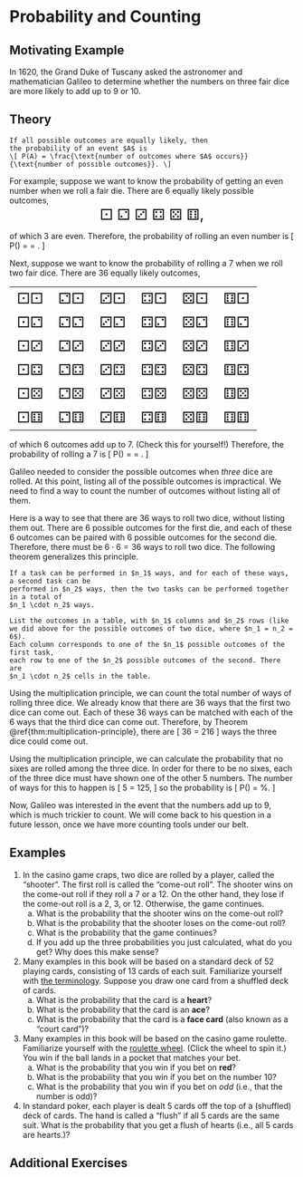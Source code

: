 # Probability and Counting {#counting}

## Motivating Example {-}

In 1620, the Grand Duke of Tuscany asked the astronomer and mathematician Galileo 
to determine whether the numbers on three fair dice are more likely to add up to 9
or 10. 

## Theory {-}

```definition
If all possible outcomes are equally likely, then 
the probability of an event $A$ is 
\[ P(A) = \frac{\text{number of outcomes where $A$ occurs}}{\text{number of possible outcomes}}. \]
```

For example, suppose we want to know the probability of getting an even number when we roll 
a fair die. There are $6$ equally likely possible outcomes, 
<div style="text-align:center;font-size:20pt">⚀ ⚁ ⚂ ⚃ ⚄ ⚅,</div>
of which 3 are even. Therefore, the probability of rolling an even number is 
\[ P(\text{even number}) = \frac{\text{number of outcomes that are even}}{\text{number of possible outcomes}} = \frac{3}{6}. \]

Next, suppose we want to know the probability of rolling a 7 when we roll two fair dice. 
There are 36 equally likely outcomes,
<table style="border-color:none;">
<tr>
  <td style="text-align:center;font-size:20pt">⚀⚀</td>
  <td style="text-align:center;font-size:20pt">⚁⚀</td>
  <td style="text-align:center;font-size:20pt">⚂⚀</td>
  <td style="text-align:center;font-size:20pt">⚃⚀</td>
  <td style="text-align:center;font-size:20pt">⚄⚀</td>
  <td style="text-align:center;font-size:20pt">⚅⚀</td>
</tr>
<tr>
  <td style="text-align:center;font-size:20pt">⚀⚁</td>
  <td style="text-align:center;font-size:20pt">⚁⚁</td>
  <td style="text-align:center;font-size:20pt">⚂⚁</td>
  <td style="text-align:center;font-size:20pt">⚃⚁</td>
  <td style="text-align:center;font-size:20pt">⚄⚁</td>
  <td style="text-align:center;font-size:20pt">⚅⚁</td>
</tr>
<tr>
  <td style="text-align:center;font-size:20pt">⚀⚂</td>
  <td style="text-align:center;font-size:20pt">⚁⚂</td>
  <td style="text-align:center;font-size:20pt">⚂⚂</td>
  <td style="text-align:center;font-size:20pt">⚃⚂</td>
  <td style="text-align:center;font-size:20pt">⚄⚂</td>
  <td style="text-align:center;font-size:20pt">⚅⚂</td>
</tr>
<tr>
  <td style="text-align:center;font-size:20pt">⚀⚃</td>
  <td style="text-align:center;font-size:20pt">⚁⚃</td>
  <td style="text-align:center;font-size:20pt">⚂⚃</td>
  <td style="text-align:center;font-size:20pt">⚃⚃</td>
  <td style="text-align:center;font-size:20pt">⚄⚃</td>
  <td style="text-align:center;font-size:20pt">⚅⚃</td>
</tr>
<tr>
  <td style="text-align:center;font-size:20pt">⚀⚄</td>
  <td style="text-align:center;font-size:20pt">⚁⚄</td>
  <td style="text-align:center;font-size:20pt">⚂⚄</td>
  <td style="text-align:center;font-size:20pt">⚃⚄</td>
  <td style="text-align:center;font-size:20pt">⚄⚄</td>
  <td style="text-align:center;font-size:20pt">⚅⚄</td>
</tr>
<tr>
  <td style="text-align:center;font-size:20pt">⚀⚅</td>
  <td style="text-align:center;font-size:20pt">⚁⚅</td>
  <td style="text-align:center;font-size:20pt">⚂⚅</td>
  <td style="text-align:center;font-size:20pt">⚃⚅</td>
  <td style="text-align:center;font-size:20pt">⚄⚅</td>
  <td style="text-align:center;font-size:20pt">⚅⚅</td>
</tr>
</table>
of which 6 outcomes add up to 7. (Check this for yourself!) Therefore, the probability 
of rolling a 7 is
\[ P(\text{sum is 7}) = \frac{\text{number of outcomes where the sum is 7}}{\text{number of possible outcomes}} = \frac{6}{36}. \]

Galileo needed to consider the possible outcomes when _three_ dice are rolled. At this point, 
listing all of the possible outcomes is impractical. We need to 
find a way to count the number of outcomes without listing all of them.

Here is a way to see that there are 36 ways to roll two dice, without listing them out. There are 
6 possible outcomes for the first die, and each of these 6 outcomes can be paired with 6 possible 
outcomes for the second die. Therefore, there must be $6 \cdot 6 = 36$ ways to roll two dice. 
The following theorem generalizes this principle.

```theorem
If a task can be performed in $n_1$ ways, and for each of these ways, a second task can be 
performed in $n_2$ ways, then the two tasks can be performed together in a total of 
$n_1 \cdot n_2$ ways.
```
```proof
List the outcomes in a table, with $n_1$ columns and $n_2$ rows (like 
we did above for the possible outcomes of two dice, where $n_1 = n_2 = 6$). 
Each column corresponds to one of the $n_1$ possible outcomes of the first task, 
each row to one of the $n_2$ possible outcomes of the second. There are 
$n_1 \cdot n_2$ cells in the table.
```

Using the multiplication principle, we can count the total number of ways of rolling three dice. 
We already know that there are 36 ways that the first two dice can come out. Each of these 36 
ways can be matched with each of the 6 ways that the third dice can come out. Therefore, by 
Theorem \@ref{thm:multiplication-principle}, there are 
\[ 36 \cdot 6 = 216 \]
ways the three dice could come out.

Using the multiplication principle, we can calculate the probability that no sixes are 
rolled among the three dice. In order for there to be no sixes, each of the three dice must have 
shown one of the other 5 numbers. The number of ways for this to happen is 
\[ 5 \cdot 5 \cdot 5 = 125, \]
so the probability is 
\[ P(\text{no sixes}) = \frac{125}{216} \approx 57.8\%. \]

Now, Galileo was interested in the event that the numbers add up to 9, which is much trickier to 
count. We will come back to his question in a future lesson, once we have more counting tools 
under our belt.


## Examples {-}

1. In the casino game craps, two dice are rolled by a player, called the "shooter". The first roll 
is called the "come-out roll". The shooter wins on the come-out roll if they roll a 7 or a 12. 
On the other hand, they lose if the come-out roll is a 2, 3, or 12. Otherwise, the game continues.
    a. What is the probability that the shooter wins on the come-out roll?
    b. What is the probability that the shooter loses on the come-out roll?
    c. What is the probability that the game continues?
    d. If you add up the three probabilities you just calculated, what do you get? Why does this make sense?
2. Many examples in this book will be based on a standard deck of 52 playing cards, consisting 
of 13 cards of each suit. Familiarize yourself with [the terminology](https://www.youtube.com/watch?v=DkE4KEWiDRs). Suppose you draw one card from a 
shuffled deck of cards.
    a. What is the probability that the card is a **heart**?
    b. What is the probability that the card is an **ace**?
    c. What is the probability that the card is a **face card** (also known as a "court card")?
3. Many examples in this book will be based on the casino game roulette. Familiarize yourself with 
the [roulette wheel](https://www.online-stopwatch.com/chance-games/roulette-wheel/full-screen/). 
(Click the wheel to spin it.) You win if the ball lands in a pocket that matches your bet.
    a. What is the probability that you win if you bet on **red**?
    b. What is the probability that you win if you bet on the number 10?
    c. What is the probability that you win if you bet on *odd* (i.e., that the number is odd)?
4. In standard poker, each player is dealt 5 cards off the top of a (shuffled) deck of cards. 
The hand is called a "flush" if all 5 cards are the same suit. What is the probability that 
you get a flush of hearts (i.e., all 5 cards are hearts.)?


## Additional Exercises {-}
